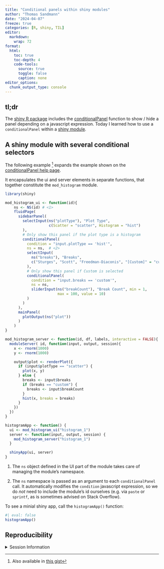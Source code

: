 ```yaml
---
title: "Conditional panels within shiny modules"
author: "Thomas Sandmann"
date: "2024-04-07"
freeze: true
categories: [R, shiny, TIL]
editor:
  markdown:
    wrap: 72
format:
  html:
    toc: true
    toc-depth: 4
    code-tools:
      source: true
      toggle: false
      caption: none
editor_options: 
  chunk_output_type: console
---
```


## tl;dr

The 
[shiny R package](https://cran.r-project.org/package=shiny)
includes the
[conditionalPanel](https://rstudio.github.io/shiny/reference/conditionalPanel.html)
function to show / hide a panel depending on a javascript expression. Today I
learned how to use a `conditionalPanel` within a
[shiny module](https://mastering-shiny.org/scaling-modules.html).

## A shiny module with several conditional selectors

The following example [^1] expands the example shown on the 
[conditionalPanel help page](https://rstudio.github.io/shiny/reference/conditionalPanel.html). 

[^1]: Also available in 
[this gist](https://gist.github.com/tomsing1/884f32a3f40abd9a937dab0c54d23fda)

It encapsulates the ui and server elements in separate functions, that together
constitute the `mod_histogram` module. 

```r
library(shiny)

mod_histogram_ui <- function(id){
    ns <- NS(id) # <1>
    fluidPage(
      sidebarPanel(
        selectInput(ns("plotType"), "Plot Type",
                    c(Scatter = "scatter", Histogram = "hist")
        ),
        # Only show this panel if the plot type is a histogram
        conditionalPanel(
          condition = "input.plotType == 'hist'",
          ns = ns,  # <2>
          selectInput(
            ns("breaks"), "Breaks",
            c("Sturges", "Scott", "Freedman-Diaconis", "[Custom]" = "custom")
          ),
          # Only show this panel if Custom is selected
          conditionalPanel(
            condition = "input.breaks == 'custom'",
            ns = ns,
            sliderInput(ns("breakCount"), "Break Count", min = 1,
                        max = 100, value = 10)
          )
        )
      ),
      mainPanel(
        plotOutput(ns("plot"))
      )
    )
}

mod_histogram_server <- function(id, df, labels, interactive = FALSE){
  moduleServer( id, function(input, output, session){
    x <- rnorm(1000)
    y <- rnorm(1000)

    output$plot <- renderPlot({
      if (input$plotType == "scatter") {
        plot(x, y)
      } else {
        breaks <- input$breaks
        if (breaks == "custom") {
          breaks <- input$breakCount
        }
        hist(x, breaks = breaks)
      }
    })
  })
}

histogramApp <- function() {
  ui <- mod_histogram_ui("histogram_1")
  server <- function(input, output, session) {
    mod_histogram_server("histogram_1")
  }

  shinyApp(ui, server)
}
```

1. The `ns` object defined in the UI part of the module takes care of
  managing the module's namespace.
  
2. The `ns` namespace is passed as an argument to each `conditionalPanel` call.
  It automatically modifies the `condition` javascript expression, so we do 
  _not_ need to include the module's id ourselves (e.g. via `paste` or 
  `sprintf`, as is sometimes advised on Stack Overflow).

To see a minial shiny app, call the `histogramApp()` function:

```r
#| eval: false
histogramApp()
```


## Reproducibility

<details>
<summary>
Session Information
</summary>

```r
sessioninfo::session_info("attached")
```

</details>
   
